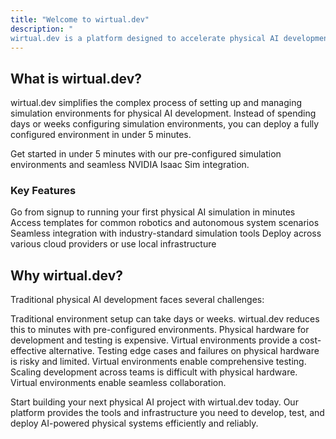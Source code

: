 ```yaml
---
title: "Welcome to wirtual.dev"
description: "
wirtual.dev is a platform designed to accelerate physical AI development by providing instant-deploy simulation environments. Our platform enables developers and companies to train and test AI agents in virtual environments before deploying them to real-world robots, autonomous vehicles, and other physical systems."
---
```


## What is wirtual.dev?

wirtual.dev simplifies the complex process of setting up and managing simulation environments for physical AI development. Instead of spending days or weeks configuring simulation environments, you can deploy a fully configured environment in under 5 minutes.

<Note>
  Get started in under 5 minutes with our pre-configured simulation environments and seamless NVIDIA Isaac Sim integration.
</Note>

### Key Features

<CardGroup cols={2}>
  <Card title="Instant Environment Deployment" icon="bolt" color="#2563EB">
    Go from signup to running your first physical AI simulation in minutes
  </Card>

  <Card title="Pre-built Templates" icon="cubes" color="#2563EB">
    Access templates for common robotics and autonomous system scenarios
  </Card>

  <Card title="NVIDIA Isaac Sim Integration" icon="microchip" color="#2563EB">
    Seamless integration with industry-standard simulation tools
  </Card>

  <Card title="Multi-Cloud Support" icon="cloud" color="#2563EB">
    Deploy across various cloud providers or use local infrastructure
  </Card>
</CardGroup>

## Why wirtual.dev?

Traditional physical AI development faces several challenges:

<AccordionGroup>
  <Accordion title="Complex Setup and Configuration" icon="wrench">
    Traditional environment setup can take days or weeks. wirtual.dev reduces this to minutes with pre-configured environments.
  </Accordion>

  <Accordion title="Hardware Costs" icon="money-bill">
    Physical hardware for development and testing is expensive. Virtual environments provide a cost-effective alternative.
  </Accordion>

  <Accordion title="Limited Testing Capabilities" icon="vial">
    Testing edge cases and failures on physical hardware is risky and limited. Virtual environments enable comprehensive testing.
  </Accordion>

  <Accordion title="Scaling Challenges" icon="users">
    Scaling development across teams is difficult with physical hardware. Virtual environments enable seamless collaboration.
  </Accordion>
</AccordionGroup>

Start building your next physical AI project with wirtual.dev today. Our platform provides the tools and infrastructure you need to develop, test, and deploy AI-powered physical systems efficiently and reliably.